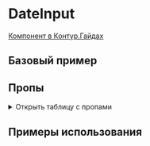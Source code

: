 
<Meta of={DateInputStories} />

# DateInput

[Компонент в Контур.Гайдах](https://guides.kontur.ru/components/input-fields/calendar/)

<Description />

## Базовый пример

<Primary />

## Пропы

<details>
  <summary>Открыть таблицу с пропами</summary>
  <ArgTypes />
</details>

## Примеры использования

<Stories title="" includePrimary={false} />
